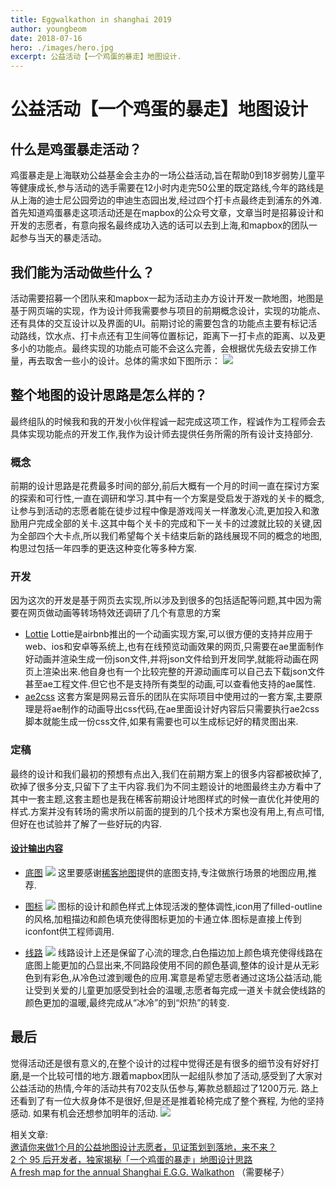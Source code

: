 ```yaml
---
title: Eggwalkathon in shanghai 2019
author: youngbeom
date: 2018-07-16
hero: ./images/hero.jpg
excerpt: 公益活动【一个鸡蛋的暴走】地图设计.
---
```


# 公益活动【一个鸡蛋的暴走】地图设计

## 什么是鸡蛋暴走活动？
鸡蛋暴走是上海联劝公益基金会主办的一场公益活动,旨在帮助0到18岁弱势儿童平等健康成长,参与活动的选手需要在12小时内走完50公里的既定路线,今年的路线是从上海的迪士尼公园旁边的申迪生态园出发,经过四个打卡点最终走到浦东的外滩.
首先知道鸡蛋暴走这项活动还是在mapbox的公众号文章，文章当时是招募设计和开发的志愿者，有意向报名最终成功入选的话可以去到上海,和mapbox的团队一起参与当天的暴走活动。

## 我们能为活动做些什么？
活动需要招募一个团队来和mapbox一起为活动主办方设计开发一款地图，地图是基于网页端的实现，作为设计师我需要参与项目的前期概念设计，实现的功能点、还有具体的交互设计以及界面的UI。前期讨论的需要包含的功能点主要有标记活动路线，饮水点、打卡点还有卫生间等位置标记，距离下一打卡点的距离、以及更多小的功能点。最终实现的功能点可能不会这么完善，会根据优先级去安排工作量，再去取舍一些小的设计。总体的需求如下图所示：
![](./images/Eggwalkathon-in-shanghai-2019-1.jpeg)

## 整个地图的设计思路是怎么样的？
最终组队的时候我和我的开发小伙伴程诚一起完成这项工作，程诚作为工程师会去具体实现功能点的开发工作,我作为设计师去提供任务所需的所有设计支持部分.
### 概念
前期的设计思路是花费最多时间的部分,前后大概有一个月的时间一直在探讨方案的探索和可行性,一直在调研和学习.其中有一个方案是受启发于游戏的关卡的概念,让参与到活动的志愿者能在徒步过程中像是游戏闯关一样激发心流,更加投入和激励用户完成全部的关卡.这其中每个关卡的完成和下一关卡的过渡就比较的关键,因为全部四个大卡点,所以我们希望每个关卡结束后新的路线展现不同的概念的地图,构思过包括一年四季的更迭这种变化等多种方案.
### 开发
因为这次的开发是基于网页去实现,所以涉及到很多的包括适配等问题,其中因为需要在网页做动画等转场特效还调研了几个有意思的方案
* [Lottie](https://lottiefiles.com/?page=1)
Lottie是airbnb推出的一个动画实现方案,可以很方便的支持并应用于web、ios和安卓等系统上,也有在线预览动画效果的网页,只需要在ae里面制作好动画并渲染生成一份json文件,并将json文件给到开发同学,就能将动画在网页上渲染出来.他自身也有一个比较完整的开源动画库可以自己去下载json文件甚至ae工程文件.但它也不是支持所有类型的动画,可以查看他支持的ae属性.
* [ae2css](https://github.com/bigxixi/ae2css)
这套方案是网易云音乐的团队在实际项目中使用过的一套方案,主要原理是将ae制作的动画导出css代码,在ae里面设计好内容后只需要执行ae2css脚本就能生成一份css文件,如果有需要也可以生成标记好的精灵图出来.
### 定稿
最终的设计和我们最初的预想有点出入,我们在前期方案上的很多内容都被砍掉了,砍掉了很多分支,只留下了主干内容.我们为不同主题设计的地图最终主办方看中了其中一套主题,这套主题也是我在稀客前期设计地图样式的时候一直优化并使用的样式.方案并没有转场的需求所以前面的提到的几个技术方案也没有用上,有点可惜,但好在也试验并了解了一些好玩的内容.
#### [设计输出内容](https://www.figma.com/file/ew3L0HNNOGtLR9mXDSccFC/EggWalkathon-style-1)
* [底图](https://api.mapbox.com/styles/v1/youngbeom/cjtjoc0n41pxj1fqr8cq0l7od.html?fresh=true&title=true&access_token=pk.eyJ1IjoieW91bmdiZW9tIiwiYSI6ImNpc2ZxMXpvbTAxb2wzbm52cWI3d21xd3kifQ.-8V1Aipme2wTcp_9R95p7w#11.1/31.1903/121.5621)
![](./images/Eggwalkathon-in-shanghai-2019-2.png)
这里要感谢[稀客地图](http://app.ckditu.com)提供的底图支持,专注做旅行场景的地图应用,推荐.

* [图标](https://www.iconfont.cn/collections/detail?cid=18856)
![](./images/Eggwalkathon-in-shanghai-2019-3.jpeg)
图标的设计和颜色样式上体现活泼的整体调性,icon用了filled-outline的风格,加粗描边和颜色填充使得图标更加的卡通立体.图标是直接上传到iconfont供工程师调用.

* [线路](https://docs.mapbox.com/mapbox-gl-js/example/line-gradient/)
![](./images/Eggwalkathon-in-shanghai-2019-4.png)
线路设计上还是保留了心流的理念,白色描边加上颜色填充使得线路在底图上能更加的凸显出来,不同路段使用不同的颜色基调,整体的设计是从无彩色到有彩色,从冷色过渡到暖色的应用.寓意是希望志愿者通过这场公益活动,能让受到关爱的儿童更加感受到社会的温暖,志愿者每完成一道关卡就会使线路的颜色更加的温暖,最终完成从“冰冷”的到“炽热”的转变.

## 最后
觉得活动还是很有意义的,在整个设计的过程中觉得还是有很多的细节没有好好打磨,是一个比较可惜的地方.跟着mapbox团队一起组队参加了活动,感受到了大家对公益活动的热情,今年的活动共有702支队伍参与,筹款总额超过了1200万元.
路上还看到了有一位大叔身体不是很好,但是还是推着轮椅完成了整个赛程,
为他的坚持感动.
如果有机会还想参加明年的活动.
![](./images/Eggwalkathon-in-shanghai-2019-5.jpg)

相关文章:  
[邀请你来做1个月的公益地图设计志愿者，见证策划到落地，来不来？](https://mp.weixin.qq.com/s/4BJs9jqF52FL3aOZNuAVyA)  
[2 个 95 后开发者，独家揭秘「一个鸡蛋的暴走」地图设计思路](https://mp.weixin.qq.com/s/t6ja1RxFiEiHfakxV_EuOQ)  
 [A fresh map for the annual Shanghai E.G.G. Walkathon](https://blog.mapbox.com/a-fresh-map-for-the-annual-shanghai-e-g-g-walkathon-f19be28023d4) （需要梯子）
